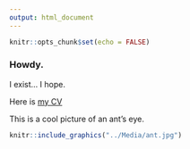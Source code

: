 ```yaml
---
output: html_document
---
```


```r
knitr::opts_chunk$set(echo = FALSE)
```

### Howdy.

I exist... I hope.

Here is [my CV](http://AMAceituna.github.io/Media/CV_Website.pdf)

This is a cool picture of an ant's eye.

```r
knitr::include_graphics("../Media/ant.jpg")
```



